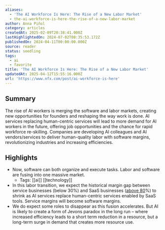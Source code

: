 ```yaml
---
aliases:
  - 'The AI Workforce Is Here: The Rise of a New Labor Market'
  - the-ai-workforce-is-here-the-rise-of-a-new-labor-market
author: Anna Piñol
category: articles
createdAt: 2025-02-09T20:38:41.000Z
lastHighlightedOn: 2024-07-02T08:35:53.172Z
publishedOn: 2024-04-11T00:00:00.000Z
source: reader
status: seedling
tags:
  - ai
  - favorite
title: 'The AI Workforce Is Here: The Rise of a New Labor Market'
updatedAt: 2025-04-12T15:55:16.000Z
url: 'https://www.nfx.com/post/ai-workforce-is-here'
---
```

## Summary

The rise of AI workers is merging the software and labor markets, creating new opportunities for founders and reshaping the way work is done. AI services replacing human-centric services will lead to more demand for AI workers in the future, offering job opportunities and the chance for rapid workforce re-skilling. Companies are developing AI colleagues and AI vendors/services to deliver human-quality labor with software margins, revolutionizing industries and increasing efficiencies.

## Highlights

- Now, software can both organize and execute tasks. Labor and software are fusing into one massive market.
    - Tags: [[ai]] [[technology]]
- In this labor transition, we expect the historical margin gap between service businesses (below 30%) and SaaS businesses ([above 80](https://news.crunchbase.com/saas/improving-gross-profit-margin-bhasin-allied/#:~:text=High%2Dquality%20SaaS%20businesses%20have,be%20a%20cause%20for%20concern.)%) to shrink as AI services replace human-centric services enabled by SaaS tools. Service margins will become software margins.
- We do expect some roles to disappear as this fusion accelerates. But AI is likely to create a form of Jevons paradox in the long run – where increased efficiency leads to a short term reduction in a resource, but a long-term surge in demand that creates more resource use.
